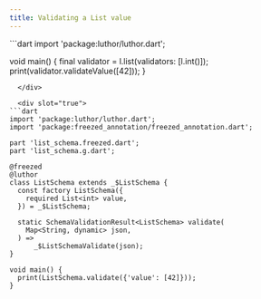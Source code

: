 ```yaml
---
title: Validating a List value
---
```



<CodeGenContentSwitcher>
  <div slot="false">
```dart
import 'package:luthor/luthor.dart';

void main() { 
  final validator = l.list(validators: [l.int()]);
  print(validator.validateValue([42]));
}
```
  </div>

  <div slot="true">
```dart
import 'package:luthor/luthor.dart';
import 'package:freezed_annotation/freezed_annotation.dart';

part 'list_schema.freezed.dart';
part 'list_schema.g.dart';

@freezed
@luthor
class ListSchema extends _$ListSchema {
  const factory ListSchema({
    required List<int> value,
  }) = _$ListSchema;

  static SchemaValidationResult<ListSchema> validate(
    Map<String, dynamic> json,
  ) =>
      _$ListSchemaValidate(json);
}

void main() {
  print(ListSchema.validate({'value': [42]}));
}
```
  </div>
</CodeGenContentSwitcher>
